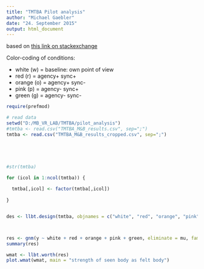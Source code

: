 ```yaml
---
title: "TMTBA Pilot analysis"
author: "Michael Gaebler"
date: "24. September 2015"
output: html_document
---
```


based on [this link on stackexchange](http://stats.stackexchange.com/questions/26994/how-to-fit-bradley-terry-luce-model-in-r-without-complicated-formula)

Color-coding of conditions: 

* white (w) = baseline: own point of view
* red (r) = agency+ sync+
* orange (o) = agency+ sync- 
* pink (p) = agency- sync+
* green (g) = agency- sync-


```r

require(prefmod)

# read data
setwd("D:/MB_VR_LAB/TMTBA/pilot_analysis")
#tmtba <- read.csv("TMTBA_M&B_results.csv", sep=";")
tmtba <- read.csv("TMTBA_M&B_results_cropped.csv", sep=";")





#str(tmtba)

for (icol in 1:ncol(tmtba)) {
  
  tmtba[,icol] <- factor(tmtba[,icol])
  
}


des <- llbt.design(tmtba, objnames = c("white", "red", "orange", "pink", "green"), nitems=5, resptype = "paircomp")



res <- gnm(y ~ white + red + orange + pink + green, eliminate = mu, family = poisson, data = des)
summary(res)

wmat <- llbt.worth(res)
plot.wmat(wmat, main = "strength of seen body as felt body")



```



